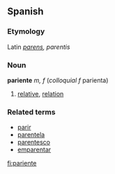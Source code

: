 ==Spanish==
===Etymology===
Latin ''[[parens]], parentis''
===Noun===
'''pariente'''  ''m, f'' (''colloquial f'' parienta)
# [[relative]], [[relation]]

===Related terms===
*[[parir]]
*[[parentela]]
*[[parentesco]]
*[[emparentar]]

[[fi:pariente]]